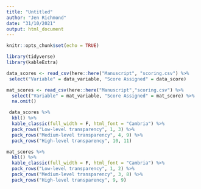 ```yaml
---
title: "Untitled"
author: "Jen Richmond"
date: "31/10/2021"
output: html_document
---
```


```r
knitr::opts_chunk$set(echo = TRUE)
```

```r
library(tidyverse)
library(kableExtra)

data_scores <- read_csv(here::here("Manuscript", "scoring.csv") %>%
 select("Variable" = data_variable, "Score Assigned" = data_score) 

mat_scores <- read_csv(here::here("Manuscript","scoring.csv") %>%
  select("Variable" = mat_variable, "Score Assigned" = mat_score) %>%
  na.omit()

```

```r
 data_scores %>%
  kbl() %>%
  kable_classic(full_width = F, html_font = "Cambria") %>%
  pack_rows("Low-level transparency", 1, 3) %>%
  pack_rows("Medium-level transparency", 4, 9) %>%
  pack_rows("High-level transparency", 10, 11)
```

```r
mat_scores %>%
  kbl() %>%
  kable_classic(full_width = F, html_font = "Cambria") %>%
  pack_rows("Low-level transparency", 1, 2) %>%
  pack_rows("Medium-level transparency", 3, 8) %>%
  pack_rows("High-level transparency", 9, 9)

```
